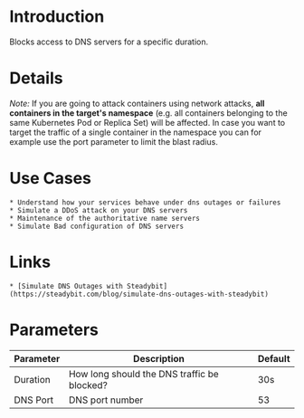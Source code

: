 # Introduction

Blocks access to DNS servers for a specific duration.

# Details

_Note:_ If you are going to attack containers using network attacks, **all containers in the target's namespace** (e.g. all containers belonging to the same Kubernetes Pod or Replica Set) will be affected. In case you want to target the traffic of a single container in the namespace you can for example use the port parameter to limit the blast radius.

# Use Cases

    * Understand how your services behave under dns outages or failures
    * Simulate a DDoS attack on your DNS servers
    * Maintenance of the authoritative name servers
    * Simulate Bad configuration of DNS servers

# Links

    * [Simulate DNS Outages with Steadybit](https://steadybit.com/blog/simulate-dns-outages-with-steadybit)

# Parameters

| Parameter | Description                                 | Default |
|-----------|---------------------------------------------|---------|
| Duration  | How long should the DNS traffic be blocked? | 30s     |
| DNS Port  | DNS port number                             | 53      |
